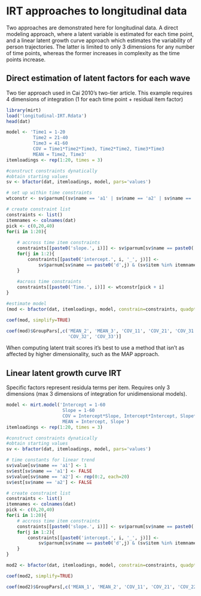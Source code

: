 IRT approaches to longitudinal data
===================================

Two approaches are demonstrated here for longitudinal data. A direct modeling approach, 
where a latent variable is estimated for each time point, and a linear latent growth curve 
approach which estimates the variability of person trajectories. The latter is limited to
only 3 dimensions for any number of time points, whereas the former increases in complexity
as the time points increase.

## Direct estimation of latent factors for each wave

Two tier approach used in Cai 2010's two-tier article. This example requires 4 dimensions 
of integration (1 for each time point + residual item factor)

```r
library(mirt)
load('longitudinal-IRT.Rdata')
head(dat)
```

```r
model <- 'Time1 = 1-20
          Time2 = 21-40
          Time3 = 41-60
          COV = Time1*Time2*Time3, Time2*Time2, Time3*Time3
          MEAN = Time2, Time3'
itemloadings <- rep(1:20, times = 3) 

#construct constraints dynatically
#obtain starting values
sv <- bfactor(dat, itemloadings, model, pars='values')

# set up within time constraints
wtconstr <- sv$parnum[(sv$name == 'a1' | sv$name == 'a2' | sv$name == 'a3') & sv$est]

# create constraint list
constraints <- list()
itemnames <- colnames(dat)
pick <- c(0,20,40)
for(i in 1:20){
    
    # accross time item constraints
    constraints[[paste0('slope.', i)]] <- sv$parnum[sv$name == paste0('a',3+i) & sv$est]
    for(j in 1:2){
        constraints[[paste0('intercept.', i, '_', j)]] <- 
            sv$parnum[sv$name == paste0('d',j) & (sv$item %in% itemnames[pick + i]) & sv$est]
    }
    
    #across time constraints
    constraints[[paste0('Time.', i)]] <- wtconstr[pick + i]
}

#estimate model
(mod <- bfactor(dat, itemloadings, model, constrain=constraints, quadpts=9, TOL=1e-3))

coef(mod, simplify=TRUE)

coef(mod)$GroupPars[,c('MEAN_2', 'MEAN_3', 'COV_11', 'COV_21', 'COV_31', 'COV_22', 
                       'COV_32', 'COV_33')]
```

When computing latent trait scores it's best to use a method that isn't as affected by higher dimensionality, such as the MAP approach. 

## Linear latent growth curve IRT 

Specific factors represent residula terms per item. Requires only 3 dimensions 
(max 3 dimensions of integration for unidimensional models).

```r
model <- mirt.model('Intercept = 1-60
                     Slope = 1-60
                     COV = Intercept*Slope, Intercept*Intercept, Slope*Slope
                     MEAN = Intercept, Slope')
itemloadings <- rep(1:20, times = 3) 

#construct constraints dynatically
#obtain starting values
sv <- bfactor(dat, itemloadings, model, pars='values')

# time constants for linear trend
sv$value[sv$name == 'a1'] <- 1
sv$est[sv$name == 'a1'] <- FALSE
sv$value[sv$name == 'a2'] <- rep(0:2, each=20)
sv$est[sv$name == 'a2'] <- FALSE

# create constraint list
constraints <- list()
itemnames <- colnames(dat)
pick <- c(0,20,40)
for(i in 1:20){    
    # accross time item constraints
    constraints[[paste0('slope.', i)]] <- sv$parnum[sv$name == paste0('a',2+i) & sv$est]
    for(j in 1:2){
        constraints[[paste0('intercept.', i, '_', j)]] <- 
            sv$parnum[sv$name == paste0('d',j) & (sv$item %in% itemnames[pick + i]) & sv$est]
    }
}

mod2 <- bfactor(dat, itemloadings, model, constrain=constraints, quadpts=15, pars=sv)

coef(mod2, simplify=TRUE)

coef(mod2)$GroupPars[,c('MEAN_1', 'MEAN_2', 'COV_11', 'COV_21', 'COV_22')]
```
